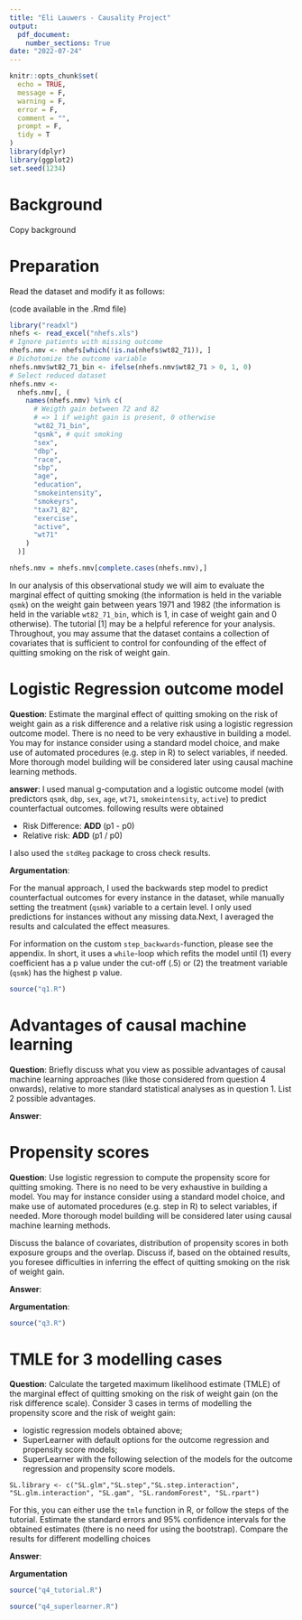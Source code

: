 ```yaml
---
title: "Eli Lauwers - Causality Project"
output:
  pdf_document:
    number_sections: True
date: "2022-07-24"
---
```


```r
knitr::opts_chunk$set(
  echo = TRUE,
  message = F,
  warning = F,
  error = F,
  comment = "",
  prompt = F, 
  tidy = T
)
library(dplyr)
library(ggplot2)
set.seed(1234)
```


# Background {.unnumbered}

Copy background

# Preparation {.unnumbered}

Read the dataset and modify it as follows:

(code available in the .Rmd file)

```r
library("readxl")
nhefs <- read_excel("nhefs.xls")
# Ignore patients with missing outcome
nhefs.nmv <- nhefs[which(!is.na(nhefs$wt82_71)), ]
# Dichotomize the outcome variable
nhefs.nmv$wt82_71_bin <- ifelse(nhefs.nmv$wt82_71 > 0, 1, 0)
# Select reduced dataset
nhefs.nmv <-
  nhefs.nmv[, (
    names(nhefs.nmv) %in% c(
      # Weigth gain between 72 and 82
      # => 1 if weight gain is present, 0 otherwise
      "wt82_71_bin", 
      "qsmk", # quit smoking 
      "sex",
      "dbp",
      "race",
      "sbp",
      "age",
      "education",
      "smokeintensity",
      "smokeyrs",
      "tax71_82",
      "exercise",
      "active",
      "wt71"
    )
  )]

nhefs.nmv = nhefs.nmv[complete.cases(nhefs.nmv),]
```

In our analysis of this observational study we will aim to evaluate the marginal effect of quitting smoking (the information is held in the variable `qsmk`) on the weight gain between years 1971 and 1982 (the information is held in the variable `wt82_71_bin`, which is 1, in case of weight gain and 0 otherwise). The tutorial [1] may be a helpful reference for your analysis. Throughout, you may assume that the dataset contains a collection of covariates that is sufficient to control for confounding of the effect of quitting smoking on the risk of weight gain.

\newpage

# Logistic Regression outcome model

**Question**: Estimate the marginal effect of quitting smoking on the risk of weight gain as a risk difference and a relative risk using a logistic regression outcome model. There is no need to be very exhaustive in building a model. You may for instance consider using a standard model choice, and make use of automated procedures (e.g. step in R) to select variables, if needed. More thorough model building will be considered later using causal machine 
learning methods.

**answer**: I used manual g-computation and a logistic outcome model (with predictors `qsmk`, `dbp`, `sex`, `age`, `wt71`, `smokeintensity`, `active`) to predict counterfactual outcomes. following results were obtained

- Risk Difference:\phantom{h} **ADD** (p1 - p0)
- Relative risk:\phantom{hhh} **ADD** (p1 / p0)

I also used the `stdReg` package to cross check results.

**Argumentation**:

For the manual approach, I used the backwards step model to predict counterfactual outcomes for every instance in the dataset, while manually setting the treatment (`qsmk`) variable to a certain level. I only used predictions for instances without any missing data.Next, I averaged the results and calculated the effect measures.

For information on the custom `step_backwards`-function, please see the appendix. In short, it uses a `while`-loop which refits the model until (1) every coefficient has a p value under the cut-off (.5) or (2) the treatment variable (`qsmk`) has the highest p value. 

```r
source("q1.R")
```

\newpage

# Advantages of causal machine learning

**Question**: Briefly discuss what you view as possible advantages of causal machine learning approaches (like those considered from question 4 onwards), relative to more standard statistical analyses as in question 1. List 2 possible advantages.

**Answer**:

\newpage

# Propensity scores

**Question**: Use logistic regression to compute the propensity score for quitting smoking. There is no need to be very exhaustive in building a model. You may for instance consider using a standard model choice, and make use of automated procedures (e.g. step in R) to select variables, if needed. More thorough model building will be considered later using causal machine learning methods.

Discuss the balance of covariates, distribution of propensity scores in both exposure groups and the overlap. Discuss if, based on the obtained results, you foresee difficulties in inferring the effect of quitting smoking on the risk of weight gain.

**Answer**:

**Argumentation**:

```r
source("q3.R")
```


\newpage

# TMLE for 3 modelling cases

**Question**: Calculate the targeted maximum likelihood estimate (TMLE) of the marginal effect of quitting smoking on the risk of weight gain (on the risk difference scale). Consider 3 cases in terms of modelling the propensity score and the risk of weight gain:

- logistic regression models obtained above;
- SuperLearner with default options for the outcome regression and propensity score models;
- SuperLearner with the following selection of the models for the outcome regression and propensity score models.

`SL.library <- c("SL.glm","SL.step","SL.step.interaction", "SL.glm.interaction", "SL.gam", "SL.randomForest", "SL.rpart")`

For this, you can either use the `tmle` function in R, or follow the steps of the tutorial. Estimate the standard errors and 95% confidence intervals for the obtained estimates (there is no need for using the bootstrap). Compare the results for different modelling
choices

**Answer**:

**Argumentation**

```r
source("q4_tutorial.R")
```

```r
source("q4_superlearner.R")
```
